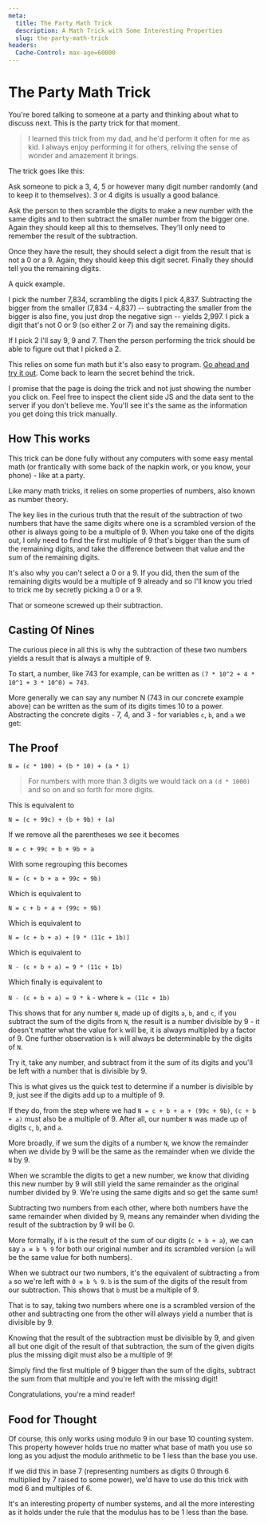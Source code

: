 ```yaml
---
meta:
  title: The Party Math Trick
  description: A Math Trick with Some Interesting Properties
  slug: the-party-math-trick
headers:
  Cache-Control: max-age=60000
---
```


# The Party Math Trick

You're bored talking to someone at a party and thinking about what to discuss next. This is the party trick for that moment.

> I learned this trick from my dad, and he'd perform it often for me as kid. I always enjoy performing it for others, reliving the sense of wonder and amazement it brings.

The trick goes like this:

Ask someone to pick a 3, 4, 5 or however many digit number randomly (and to keep it to themselves). 3 or 4 digits is usually a good balance.

Ask the person to then scramble the digits to make a new number with the same digits and to then subtract the smaller number from the bigger one. Again they should keep all this to themselves. They'll only need to remember the result of the subtraction.

Once they have the result, they should select a digit from the result that is not a 0 or a 9. Again, they should keep this digit secret. Finally they should tell you the remaining digits.

A quick example.

I pick the number 7,834, scrambling the digits I pick 4,837. Subtracting the bigger from the smaller (7,834 - 4,837) -- subtracting the smaller from the bigger is also fine, you just drop the negative sign -- yields 2,997. I pick a digit that's not 0 or 9 (so either 2 or 7) and say the remaining digits.

If I pick 2 I'll say 9, 9 and 7. Then the person performing the trick should be able to figure out that I picked a 2.

This relies on some fun math but it's also easy to program. [Go ahead and try it out](https://www.sambernheim.com/the-party-math-trick-demo). Come back to learn the secret behind the trick.

I promise that the page is doing the trick and not just showing the number you click on. Feel free to inspect the client side JS and the data sent to the server if you don't believe me. You'll see it's the same as the information you get doing this trick manually.

## How This works

This trick can be done fully without any computers with some easy mental math (or frantically with some back of the napkin work, or you know, your phone) - like at a party.

Like many math tricks, it relies on some properties of numbers, also known as number theory.

The key lies in the curious truth that the result of the subtraction of two numbers that have the same digits where one is a scrambled version of the other is always going to be a multiple of 9. When you take one of the digits out, I only need to find the first multiple of 9 that's bigger than the sum of the remaining digits, and take the difference between that value and the sum of the remaining digits.

It's also why you can't select a 0 or a 9. If you did, then the sum of the remaining digits would be a multiple of 9 already and so I'll know you tried to trick me by secretly picking a 0 or a 9.

That or someone screwed up their subtraction.

## Casting Of Nines

The curious piece in all this is why the subtraction of these two numbers yields a result that is always a multiple of 9.

To start, a number, like 743 for example, can be written as `(7 * 10^2 + 4 * 10^1 + 3 * 10^0) = 743`.

More generally we can say any number N (743 in our concrete example above) can be written as the sum of its digits times 10 to a power. Abstracting the concrete digits - 7, 4, and 3 - for variables `c`, `b`, and `a` we get:

## The Proof

`N = (c * 100) + (b * 10) + (a * 1)`

> For numbers with more than 3 digits we would tack on a `(d * 1000)` and so on and so forth for more digits.

This is equivalent to

`N = (c + 99c) + (b + 9b) + (a)`

If we remove all the parentheses we see it becomes

`N = c + 99c + b + 9b + a`

With some regrouping this becomes

`N = (c + b + a + 99c + 9b)`

Which is equivalent to

`N = c + b + a + (99c + 9b)`

Which is equivalent to

`N = (c + b + a) + [9 * (11c + 1b)]`

Which is equivalent to

 `N - (c + b + a) = 9 * (11c + 1b)`

 Which finally is equivalent to

 `N - (c + b + a) = 9 * k` - where `k = (11c + 1b)`

This shows that for any number `N`, made up of digits `a`, `b`, and `c`, if you subtract the sum of the digits from `N`, the result is a number divisible by 9 - it doesn't matter what the value for `k` will be, it is always multipled by a factor of 9. One further observation is `k` will always be determinable by the digits of `N`.

Try it, take any number, and subtract from it the sum of its digits and you'll be left with a number that is divisible by 9.

This is what gives us the quick test to determine if a number is divisible by 9, just see if the digits add up to a multiple of 9.

If they do, from the step where we had `N = c + b + a + (99c + 9b)`, `(c + b + a)` must also be a multiple of 9. After all, our number `N` was made up of digits `c`, `b`, and `a`.

More broadly, if we sum the digits of a number `N`, we know the remainder when we divide by 9 will be the same as the remainder when we divide the `N` by 9.

When we scramble the digits to get a new number, we know that dividing this new number by 9 will still yield the same remainder as the original number divided by 9. We're using the same digits and so get the same sum!

Subtracting two numbers from each other, where both numbers have the same remainder when divided by 9, means any remainder when dividing the result of the subtraction by 9 will be 0.

More formally, if `b` is the result of the sum of our digits (`c + b + a`), we can say `a ≡ b % 9` for both our original number and its scrambled version (`a` will be the same value for both numbers).

When we subtract our two numbers, it's the equivalent of subtracting `a` from `a` so we're left with `0 ≡ b % 9`. `b` is the sum of the digits of the result from our subtraction. This shows that `b` must be a multiple of 9.

That is to say, taking two numbers where one is a scrambled version of the other and subtracting one from the other will always yield a number that is divisible by 9.

Knowing that the result of the subtraction must be divisible by 9, and given all but one digit of the result of that subtraction, the sum of the given digits plus the missing digit must also be a multiple of 9!

Simply find the first multiple of 9 bigger than the sum of the digits, subtract the sum from that multiple and you're left with the missing digit!

Congratulations, you're a mind reader!

## Food for Thought

Of course, this only works using modulo 9 in our base 10 counting system. This property however holds true no matter what base of math you use so long as you adjust the modulo arithmetic to be 1 less than the base you use.

If we did this in base 7 (representing numbers as digits 0 through 6 multiplied by 7 raised to some power), we'd have to use do this trick with mod 6 and multiples of 6.

It's an interesting property of number systems, and all the more interesting as it holds under the rule that the modulus has to be 1 less than the base.

